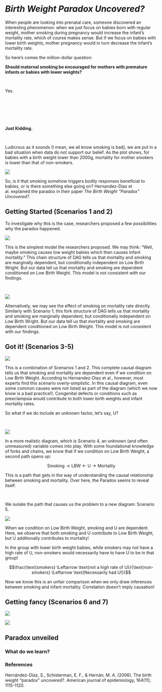 # *Birth Weight Paradox Uncovered?*

When people are looking into prenatal care, someone discovered an interesting phenomenon: when we just focus on babies born with regular weight, mother smoking during pregnancy would increase the infant's mortality rate, which of course makes sense. But if we focus on babies with lower birth weights, mother pregnancy would in turn decrease the infant's mortality rate. 

So here's comes the million-dollar question: 

**Should maternal smoking be encouraged for mothers with premature infants or babies with lower weights?**

&nbsp;

Yes.

&nbsp;

&nbsp;

&nbsp;

**Just Kidding.**

&nbsp;

Ludicrous as it sounds (I mean, we all know smoking is bad), we are put in a bad situation when data do not support our belief. As the plot shows, for babies with a birth weight lower than 2000g, mortality for mother smokers is lower than that of non-smokers.  

![](Mortality.png)

So, is it that smoking somehow triggers bodily responses beneficial to babies, or is there something else going on? Hernandez-Diaz et al. explained the paradox in their paper *The Birth Weight "Paradox" Uncovered?*.

## Getting Started (Scenarios 1 and 2)

To investigate why this is the case, researchers proposed a few possibilities why the paradox happened. 

![](Scenario1.png)

This is the simplest model the researchers proposed. We may think: "Well, maybe smoking causes low weight babies which then causes infant mortality." This chain structure of DAG tells us that mortality and smoking are marginally dependent, but conditionally independent on Low Birth Wright. But our data tell us that mortality and smoking are dependent conditioned on Low Birth Weight. This model is not consistent with our findings.

&nbsp;

![](Scenario2.png)

Alternatively, we may see the effect of smoking on mortality rate directly. Similarly with Scenario 1, this fork structure of DAG tells us that mortality and smoking are marginally dependent, but conditionally independent on Low Birth Wright. But our data tell us that mortality and smoking are dependent conditioned on Low Birth Weight. This model is not consistent with our findings.

## Got it! (Scenarios 3-5)

![](Scenario3.png)

This is a combination of Scenarios 1 and 2. This complete causal diagram tells us that smoking and mortality are dependent even if we condition on Low Birth Weight. According to Hernandez-Diaz et al., however, most experts find this scenario overly-simplistic. In this causal diagram, even some common causes were not listed as part of the diagram (which we now know is a bad practice!). Congenital defects or conditions such as preeclampsia would contribute to both lower birth weights and infant mortality rates. 

So what if we do include an unknown factor, let's say, U?

&nbsp;

![](Scenario4.png)

In a more realistic diagram, which is Scenario 4, an unknown (and often unmeasured) variable comes into play. With some foundational knowledge of forks and chains, we know that if we condition on Low Birth Weight, a second path opens up:

$$\text{Smoking} \rightarrow \text{LBW} \leftarrow \text{U} \rightarrow \text{Mortality}$$

This is a path that gets in the way of understanding the causal relationship between smoking and mortality. Over here, the Paradox seems to reveal itself.

&nbsp;

We isolate the path that causes us the problem to a new diagram: Scenario 5.

![](Scenario5.png)

When we condition on Low Birth Weight, smoking and U are dependent. Here, we observe that both smoking and U contribute to Low Birth Weight, but U additionally contributes to mortality!

In the group with lower birth weight babies, while smokers may not have a high rate of U, non-smokers would necessarily have to have U to be in that group!

$$\frac{\text{smokers} \Leftarrow \text{not a high rate of U}}{\text{non-smokers} \Leftarrow \text{Necessarily had U!}}$$

Now we know this is an unfair comparison when we only draw inferences between smoking and infant mortality. Correlation doesn't imply causation!


## Getting fancy (Scenarios 6 and 7)

![](Scenario6.png)


![](Scenario7.png)


## Paradox unveiled

### What do we learn?

### References

Hernández-Díaz, S., Schisterman, E. F., & Hernán, M. A. (2006). The birth weight “paradox” uncovered?. American journal of epidemiology, 164(11), 1115-1120.

